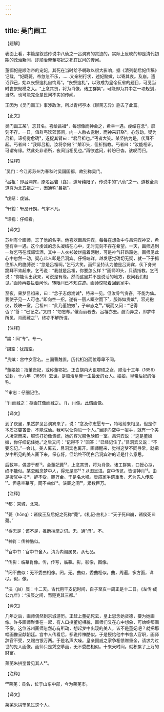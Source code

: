 ```yaml
---
---
---
```

title: 吴门画工
---




【题解】


表面上看，本篇是叙述传说中八仙之一吕洞宾的灵迹的，实际上反映的却是清代初期的政治新闻，即顺治帝董鄂妃之死在民间的传闻。

董鄂妃是顺治帝的宠妃，其死在当时给予朝政以很大影响，据《清列朝后妃传稿》记载，“妃既薨，帝忽忽不乐，……又亲制行状，述妃懿媺，以寄其哀。及崩，遗诏罪己，始以丧祭逾礼自悔焉”。“丧祭逾礼”，以致成为皇帝反省的题目，可见当时丧祭规模之大。“上念其贤，将为肖像，诸工群集”，可能即为其中之一项规划，当然，也可能完全是民间不实的传闻。

正因为《吴门画工》事涉政治，所以青柯亭本《聊斋志异》删去了此篇。

【正文】

吴门画工某¹，忘其名。喜绘吕祖²，每想像而神会之，希幸一遇。虔结在念³，靡刻不存。一日，值群丐饮郊郭间，内一人敝衣露肘，而神采轩豁⁴。心忽动，疑为吕祖。谛视觉愈确⁵，遂捉其臂曰：“君吕祖也。”丐者大笑。某坚执为是，伏拜不起。丐者曰：“我即吕祖，汝将奈何？”某叩头，但祈指教。丐者曰：“汝能相识，可谓有缘。然此处非语所，夜间当相见也。”再欲遮问，转盼已杳。骇叹而归。





【注释】


¹吴门：今江苏苏州为春秋时吴国国都，故别称吴门。

²吕祖：即吕洞宾，原名吕岩（嵓），道号纯阳子，传说中的“八仙”之一。道教全真道尊为北五祖之一，因通称“吕祖”。

³虔结：虔诚。

⁴轩豁：轩昂开朗，气宇不凡。

⁵谛视：仔细看。





【译文】


苏州有个画师，忘了他的名字。他喜欢画吕洞宾，每每在想象中与吕洞宾神交，希望有幸一遇。这个虔诚的念头凝结在心中，无时无刻不存在希望。一天，画师遇到一群乞丐在城郊饮酒，其中一人衣衫破烂露着两肘，可是神气轩昂豁达。画师见此心中忽然一动，疑心此人即是吕洞宾。仔细端详，越发感觉确切无疑，就一下子抓住那人的胳膊说：“您是吕祖啊。”乞丐大笑。画师坚持认为他是吕洞宾，伏下身来跪拜不肯起来。乞丐说：“我就是吕祖，你要怎么样？”画师叩头，只请指教。乞丐说：“你能认出我来，可说是有缘。然而这里并不是说话的地方，夜间我们相见。”画师再要拦着问他，转眼间已不知踪迹。画师惊叹着回到家中。

至夜，果梦吕祖来，曰：“念子志虑耑诚⁶，特来一见。但汝骨气贪吝，不能为仙。我使子见一人可也。”即向空一招，遂有一丽人蹑空而下⁷，服饰如贵嫔⁸，容光袍仪，焕映一室。吕祖曰：“此乃董娘娘⁹，子审志之¹⁰。”既而又问：“记得否？”答：“已记之。”又曰：“勿忘却。”俄而丽者去，吕祖亦去。醒而异之，即梦中所见，肖而藏之¹¹，终亦不解所谓。





【注释】


⁶耑：同“专”。专一。

⁷蹑空：犹踏空。

⁸贵嫔：宫中女官名。三国曹魏置，历代相沿而位尊卑不同。

⁹董娘娘：指董贵妃，或称董鄂妃，正白旗内大臣鄂硕之女，顺治十三年（1656）受封，十六年（1659）去世。是顺治皇帝一生最爱的女人。娘娘，皇帝后妃的俗称。

¹⁰审志：仔细记住。

¹¹肖而藏之：摹画其像而藏之。肖，肖像。此谓画像。





【译文】


到了夜里，果然梦见吕洞宾来了，说：“念及你志愿专一，特地前来相见。但是你本质贪婪吝啬，不能成仙。我可以让你见一个人。”当即向空中一招手，就有一个美人凌空而来，服饰打扮像贵嫔，她的容光服色映照一室。吕洞宾说：“这是董娘娘，你仔细记住她。”之后又问：“记得不？”回答：“已经记住了。”吕洞宾又说：“不要忘记。”一会儿，美人离去，吕洞宾也离开。画师醒来，觉得这梦不同寻常，就把梦中所见的美人画下来，保存好，但始终不明白吕洞宾讲的话是什么意思。

后数年，偶游于都¹²。会董妃薨¹³，上念其贤，将为肖像。诸工群集，口授心拟，终不能似。某忽触念梦中人，得无是耶¹⁴？以图呈进。宫中传览，皆谓神肖¹⁵。由是授官中书¹⁶，辞不受，赐万金。于是名大噪。贵戚家争遗重币，乞为先人传影¹⁷。但悬空摹写，罔不曲似¹⁸。浃辰之间¹⁹，累数巨万。





【注释】


¹²都：京城，北京。

¹³薨（hōng）：诸侯王及后妃之死称“薨”。《礼记·曲礼》：“天子死曰崩，诸侯死曰薨。”

¹⁴得无是：该不是，推断揣摩之词。无，通“毋”。不。

¹⁵神肖：传神酷似。

¹⁶官中书：官中书舍人。清为内阁属员，从七品。

¹⁷传影：临摹肖像。传，传写，临摹。影，影像，图像。

¹⁸罔不曲似：无不委曲相像。罔，无。曲似，委曲相似。曲，周遍，多方面，详尽。似，像。

¹⁹浃（jiá）辰：十二天。古代用干支记时间，自子至亥一周正是十二日。《左传·成公九年》：“浃辰之间，而楚克其三都。”





【译文】


几年之后，画师偶然到京城游历。正赶上董妃死去，皇上思念她贤德，要为她画像。许多画师聚集在一起，有人口授董妃相貌，画师们又在心中想象，可始终都画不像。这位苏州画师忽然心有所动，想起梦中出现的美人，该不是董妃吧？就把那幅画像呈献朝廷。宫中人传看后，都说传神酷似。于是授给他中书舍人官职，画师辞官不受，又赐白银万两。于是名声大噪。皇亲国戚之家争相馈赠重金，请求为过世的先人画像。画师只是凭空摹画，无不委曲相似。十来天时间，就积累了上万的财富。

莱芜朱拱奎曾见其人²⁰。





【注释】


²⁰莱芜：县名，位于山东中部，今为莱芜市。





【译文】


莱芜朱拱奎见过这个人。